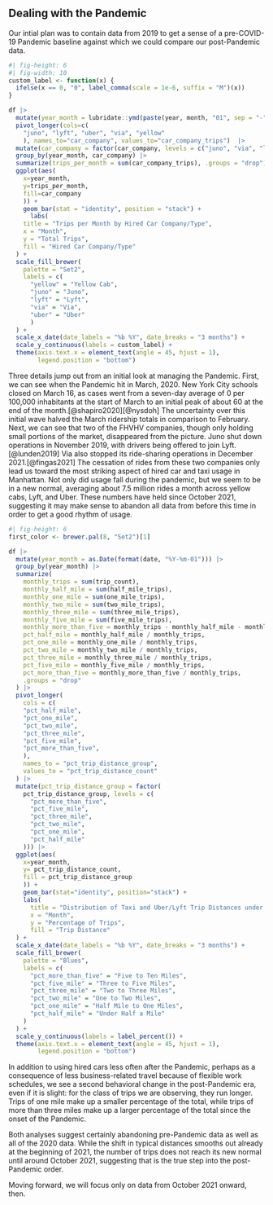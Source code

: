 ## Dealing with the Pandemic

Our intial plan was to contain data from 2019 to get a sense of a
pre-COVID-19 Pandemic baseline against which we could compare our
post-Pandemic data. 

```r
#| fig-height: 6 
#| fig-width: 10
custom_label <- function(x) {
  ifelse(x == 0, "0", label_comma(scale = 1e-6, suffix = "M")(x))
}

df |>
  mutate(year_month = lubridate::ymd(paste(year, month, "01", sep = "-"))) |>
  pivot_longer(cols=c(
    "juno", "lyft", "uber", "via", "yellow"
    ), names_to="car_company", values_to="car_company_trips")  |>
  mutate(car_company = factor(car_company, levels = c("juno", "via", "lyft", "uber", "yellow"))) |>
  group_by(year_month, car_company) |>
  summarize(trips_per_month = sum(car_company_trips), .groups = "drop") |>
  ggplot(aes(
    x=year_month, 
    y=trips_per_month, 
    fill=car_company
    )) +
    geom_bar(stat = "identity", position = "stack") +
      labs(
    title = "Trips per Month by Hired Car Company/Type",
    x = "Month",
    y = "Total Trips",
    fill = "Hired Car Company/Type"
  ) +
  scale_fill_brewer(
    palette = "Set2",
    labels = c(
      "yellow" = "Yellow Cab",
      "juno" = "Juno",
      "lyft" = "Lyft",
      "via" = "Via",
      "uber" = "Uber"
      )
  ) +
  scale_x_date(date_labels = "%b %Y", date_breaks = "3 months") +
  scale_y_continuous(labels = custom_label) + 
  theme(axis.text.x = element_text(angle = 45, hjust = 1),
        legend.position = "bottom") 
```

Three details jump out from an initial look at managing the Pandemic. 
First, we can see when the Pandemic hit in March, 2020. New York City schools closed on March 16, as cases went from a seven-day average of 0 per 100,000 inhabitants at the start of March to an initial peak of about 60 at the end of the month.[@shapiro2020][@nysdoh] The uncertainty over this initial wave halved the March ridership totals in comparison to February. Next, we can see that two of the FHVHV companies, though only holding small portions of the market, disappeared from the picture. Juno shut down operations in November 2019, with drivers being offered to join Lyft.[@lunden2019] Via also stopped its ride-sharing operations in December 2021.[@fingas2021] The cessation of rides from these two companies only lead us toward the most striking aspect of hired car and taxi usage in Manhattan. Not only did usage fall during the pandemic, but we seem to be in a new normal, averaging about 7.5 million rides a month across yellow cabs, Lyft, and Uber. These numbers have held since October 2021, suggesting it may make sense to abandon all data from before this time in order to get a good rhythm of usage.

```r
#| fig-height: 6
first_color <- brewer.pal(8, "Set2")[1]

df |>
  mutate(year_month = as.Date(format(date, "%Y-%m-01"))) |>
  group_by(year_month) |>
  summarize(
    monthly_trips = sum(trip_count),
    monthly_half_mile = sum(half_mile_trips),
    monthly_one_mile = sum(one_mile_trips),
    monthly_two_mile = sum(two_mile_trips),
    monthly_three_mile = sum(three_mile_trips),
    monthly_five_mile = sum(five_mile_trips),
    monthly_more_than_five = monthly_trips - monthly_half_mile - monthly_one_mile - monthly_two_mile - monthly_three_mile - monthly_five_mile,
    pct_half_mile = monthly_half_mile / monthly_trips,
    pct_one_mile = monthly_one_mile / monthly_trips,
    pct_two_mile = monthly_two_mile / monthly_trips,
    pct_three_mile = monthly_three_mile / monthly_trips,
    pct_five_mile = monthly_five_mile / monthly_trips,
    pct_more_than_five = monthly_more_than_five / monthly_trips,
    .groups = "drop"
  ) |>
  pivot_longer(
    cols = c(
    "pct_half_mile",
    "pct_one_mile",
    "pct_two_mile",
    "pct_three_mile",
    "pct_five_mile",
    "pct_more_than_five",
    ),
    names_to = "pct_trip_distance_group",
    values_to = "pct_trip_distance_count"
  ) |>
  mutate(pct_trip_distance_group = factor(
    pct_trip_distance_group, levels = c(
      "pct_more_than_five",
      "pct_five_mile",
      "pct_three_mile",
      "pct_two_mile",
      "pct_one_mile",
      "pct_half_mile"
    ))) |>
  ggplot(aes(
    x=year_month,
    y= pct_trip_distance_count,
    fill = pct_trip_distance_group
    )) +
    geom_bar(stat="identity", position="stack") +
    labs(
      title = "Distribution of Taxi and Uber/Lyft Trip Distances under Ten Miles in Manhattan",
      x = "Month",
      y = "Percentage of Trips",
      fill = "Trip Distance"
  ) +
  scale_x_date(date_labels = "%b %Y", date_breaks = "3 months") +
  scale_fill_brewer(
    palette = "Blues",
    labels = c(
      "pct_more_than_five" = "Five to Ten Miles",
      "pct_five_mile" = "Three to Five Miles",
      "pct_three_mile" = "Two to Three Miles",
      "pct_two_mile" = "One to Two Miles",
      "pct_one_mile" = "Half Mile to One Miles",
      "pct_half_mile" = "Under Half a Mile"
    )
  ) +
  scale_y_continuous(labels = label_percent()) +
  theme(axis.text.x = element_text(angle = 45, hjust = 1),
        legend.position = "bottom")

```

In addition to using hired cars less often after the Pandemic, 
perhaps as a consequence of less business-related travel because of flexible work schedules, 
we see a second behavioral change in the post-Pandemic era, 
even if it is slight: 
for the class of trips we are observing, they run longer. 
Trips of one mile make up a smaller percentage of the total, 
while trips of more than three miles make up a larger 
percentage of the total since the onset of the Pandemic. 

Both analyses suggest certainly abandoning pre-Pandemic 
data as well as all of the 2020 data. 
While the shift in typical distances smooths out already at the beginning of 2021, 
the number of trips does not reach its new normal until around October 2021, 
suggesting that is the true step into the post-Pandemic order.

Moving forward, we will focus only on data from October 2021 onward, then.
